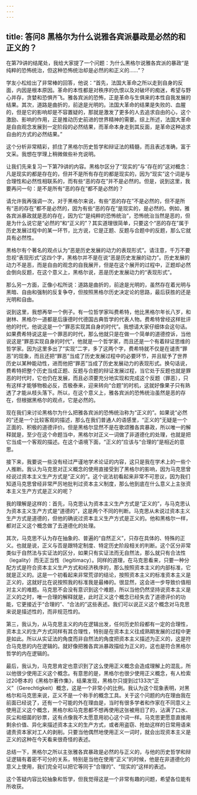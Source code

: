 ```yaml
---
---
---
```

title: 答问8 黑格尔为什么说雅各宾派暴政是必然的和正义的？
---




在第79讲的结尾处，我给大家提了一个问题：为什么黑格尔说雅各宾派的暴政“是纯粹的恐怖统治，但这种恐怖统治却是必然的和正义的……”？

学友小松给出了非常棒的回答，他说：“首先，法国大革命之所以走到自身的反面，内因是根本原因。革命的本性都是对秩序的仇恨以及对破坏的痴迷，希望与野心并存，贪婪和恐惧齐飞。雅各宾派的恐怖，正是革命与生俱来的本性自我发展的结果。其次，道路是曲折的，前途是光明的。法国大革命的结果是失败的、血腥的，但是它的影响却是不容置疑的，那就是激发了更多的人去追求自由的心，这个激励、影响的作用，正是推动历史前进的世界精神的需要。综上所述，法国大革命是自由观念发展到一定阶段的必然结果，而革命本身走到其反面，是革命这种追求自由的方式的必然结果。”

这个分析非常精彩，抓住了黑格尔历史哲学和辩证法的精髓，而且表述准确，富于文采。我想在学理上稍微做些补充说明。

让我们先来复习一下第79讲的内容。黑格尔区分了“现实的”与“存在的”这对概念：凡是现实的都是存在的，但并不是所有存在的都是现实的，因为“现实”这个词是与合理性和必然性相联系的，而有些“恶的存在”并不是必然的。但是，说到这里，我要再问一句：是不是所有“恶的存在”都不是必然的？

请允许我再强调一次，对于黑格尔来说，有些“恶的存在”不是必然的，但不是所有“恶的存在”都不是必然的，因为有些“恶的存在”是现实的，是必然的。例如，雅各宾派暴政就是恶的存在，因为它“是纯粹的恐怖统治”，恐怖统治当然是恶的，但是为什么说它是“必然的”和“正义的”？其实道理很简单，只要这个“恶的存在”属于历史发展过程中的某一环节，比方说，它是正题、反题与合题中的反题，那么它就具有必然性。

黑格尔有个著名的观点认为“恶是历史发展的动力的表现形式”。请注意，千万不要忽视“表现形式”这四个字，黑格尔并不是在说“恶是历史发展的动力”。历史发展的动力不是恶，而是自由的观念的自我展开，但是在这个展开的过程中，正题却必然会倒向反题，在这个意义上，黑格尔说，恶是历史发展动力的“表现形式”。

那么另一方面，正像小松所说：道路是曲折的，前途是光明的，虽然存在着光明与黑暗、自由和强制的反复争夺，但按照黑格尔历史决定论的思路，最后获胜的还是光明和自由。

说到这里，我想再举一个例子。有一位哲学家叫费希特，他比黑格尔年长八岁，和谢林、黑格尔一道都是后康德时代德国古典哲学的代表人物。费希特曾经这样批评他的时代，他说这是一个“罪恶实现其自身的时代”。我想请大家仔细体会这句话。如果费希特说这是一个罪恶的时代，那么他就只是在做一个简单的道德控诉，当他说这是“罪恶实现自身的时代”，他就是一个哲学家，而且还是一个有着辩证思维的哲学家。因为这里多出了“实现”二字，多了这两个字，费希特就不仅是在谴责“罪恶”的现象，而且还把“罪恶”当成了历史发展过程中的必要环节，并且赋予了世界历史以某种能动性，进而他把“罪恶”当成了历史发展动力的表现形式。换句话说，费希特把整个历史当成正题、反题与合题的辩证发展过程，当它处于反题也就是罪恶的时代时，它也仍在发展，而且必须要充分地实现和完成这个反题（罪恶），只有这样才能够物极必反，否极泰来，迎来转向“合题”的时机，这就好像果子只有熟透了才能从枝头落下。所以，在这个意义上，雅各宾派的恐怖统治虽然是恶的存在，但根据黑格尔的观点，它是必然的。

现在我们来讨论黑格尔为什么把雅各宾派的恐怖统治称为“正义的”。如果说“必然的”还是一个比较客观的描述，那么在我们普通人的语感里，“正义的”无疑是一个正面的、积极的道德评价。但是黑格尔显然不是在歌颂雅各宾暴政，所以唯一的解释就是，至少在这个命题当中，黑格尔对正义一词做了非道德化的处理，也就是把它当成一个客观的描述。在这个语境下面，“正义的”应该与“合理的”是相近的意思。

接下来，我要说一些没有经过严谨地学术论证的内容，这只是我在学术上的一些个人推断。我认为马克思对正义概念的使用直接受到了黑格尔的影响，因为马克思曾经说过资本主义生产方式是“正义的”。这个说法初看起来非常不可思议，因为我们知道马克思曾经非常严厉地批判过资本主义制度，那么他到底在什么意义上主张资本主义生产方式是正义的呢？

我的理解是这样的：首先，马克思认为资本主义生产方式是“正义的”，与马克思认为资本主义生产方式是“道德的”，这是两个不同的判断。马克思从未说过资本主义生产方式是道德的，但他的确说过资本主义生产方式是正义的。他和黑格尔一样，都对正义这个概念做了去道德化的处理。

其次，马克思不认为存在抽象的、普遍的“自然正义”，只存在具体的、特殊的正义。也就是说，正义与否是跟特定制度、特定历史阶段相关的判断。这个区分非常类似于自然法与实证法的区分，如果只有实证法而无自然法，那么就只有合法性（legality）而无正当性（legitimacy）。同样的道理，在马克思看来，只要一种分配方式是符合资本主义生产方式和经济秩序的，那么按照资本主义的内部标准，它就是正义的。这是一个初看起来非常荒谬的结论，按照资本主义的标准资本主义是正义的，这就好比在说按照我的标准我是最棒的。很显然，这会进一步导致价值相对主义的难题。马克思不会没有意识到这个难题，所以当他仍然坚持说资本主义是正义的之时，唯一合理的解释就是，此时正义这个概念已经失去了道德评价的功能，它更接近于“合理的”、“合法的”这些表述。我们可以说正义这个概念对马克思来说是描述性的，而非规范性的。

第三，我认为，从马克思主义的内在逻辑出发，任何历史阶段都有一定的合理性，资本主义的生产方式同样有其合理性，特别是在资本主义往成熟期发展的过程中更是如此。所以从实证法的角度而非自然法的角度把资本主义描述为正义的，这是符合马克思的内在逻辑的。就好像把雅各宾派暴政描绘为正义的，这也是符合黑格尔哲学的内在逻辑的。

最后，我认为，马克思肯定也意识到了这么使用正义概念会造成理解上的混乱，所以他很少使用正义这个概念。有意思的是，黑格尔也很少使用正义概念，有人检索过20卷本的《黑格尔著作集》，结果发现，黑格尔只提到过133次“正义”（Gerechtigkeit）概念，这是一个非常小的比例。我认为这个现象表明，对黑格尔和马克思来说，正义不是一个称手的概念工具。关于这个问题的内在理由我在前面已经说了，还有一个可能的外在理由是，当时有很多学者和作家在不同意义上使用正义这个概念，黑格尔和马克思都不想再使用这张被用旧了的，沾满了口水、灰尘和细菌的钞票，这有点像我不太愿意用初心这个词一样。马克思更愿意直接用剩余价值、异化来描述资本主义的生产方式，或者用盗窃、抢劫这样的日常用语来谴责资本家对工人的剥削。只要当他偶然地使用正义一词时，就会出现资本主义是正义的这种在今天看来很奇怪的表述。

总结一下，黑格尔之所以主张雅各宾暴政是必然的与正义的，与他的历史哲学和辩证逻辑有着密不可分的关系，特别是当他在使用“正义”的时候，他是在非道德化的意义上使用，我们完全可以把它等同于“合理的”、“现实的”这样的表述。

这个答疑内容比较抽象和哲学，但我觉得这是一个非常有趣的问题，希望各位能有所收获。